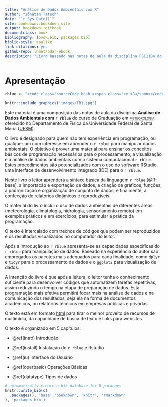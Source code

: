 ```yaml
--- 
title: "Análise de Dados Ambientais com R"
author: "Jônatan Tatsch"
date: "`r Sys.Date()`"
site: bookdown::bookdown_site
output: bookdown::gitbook
documentclass: book
bibliography: [book.bib, packages.bib]
biblio-style: apalike
link-citations: yes
github-repo: lhmet/adar-ebook
description: "Livro baseado nas notas de aula da disciplina FSC1104 do curso de graduação em Meteorologia da UFSM."
---
```




# Apresentação {-} 



```r
rblue <- "<code class='sourceCode bash'><span class='ex'>R</span></code>"
```


```r
knitr::include_graphics('images/TB1.jpg')
```



Este material é uma composição das notas de aula da disciplina
**Análise de Dados Ambientais com `r rblue`** do curso de Graduação em [<span style="font-variant:small-caps;">meteorologia</span>](http://w3.ufsm.br/meteorologia/) oferecido no Departamento de Física da Universidade Federal de Santa Maria ([UFSM](http://site.ufsm.br/)). 

O livro é designado para quem não tem experiência em programação, ou qualquer um com interesse em aprender o `r rblue` para manipular dados ambientais. O objetivo é prover uma material para ensinar os conceitos básicos de programação necessários para o processamento, a visualização e a análise de dados ambientais com o sistema computacional `r rblue`. Estes procedimentos são potencializados com o uso do software RStudio, uma interface de desenvolvimento integrado (IDE) para o `r rblue`.

Neste livro o leitor aprenderá a sintaxe básica da linguagem `r rblue` [@R-base], a importação e exportação de dados, a criação de gráficos, funções, a padronização e organização de conjunto de dados; e finalmente, a confecção de relatórios dinâmicos e reproduzíveis.

O material do livro inclui o uso de dados ambientais de diferentes áreas (meteorologia, climatologia, hidrologia, sensoriamento remoto) em exemplos práticos e em exercícios, para estimular a prática da programação. 

O texto é intercalado com trechos de códigos que podem ser reproduzidos e os resultados visualizados no computador do leitor. 

Após a introdução ao `r rblue` apresenta-se as capacidades específicas do `r rblue` para manipulação de dados. Baseado na experiência do autor são empregados os pacotes mais adequados para cada finalidade, como `dplyr` e `tidyr` para o processamento de dados e o `ggplot2` para visualização de dados.

A intenção do livro é que após a leitura, o leitor tenha o conhecimento suficiente para desenvolver códigos que automatizem tarefas repetitivas, assim reduzindo o tempo na etapa de preparação de dados. Esta programação mais efetiva permitirá focar mais na análise de dados e na comunicação dos resultados, seja ela na forma de documentos acadêmicos, ou relatórios técnicos em empresas públicas e privadas.

O texto está em formato [html](https://pt.wikipedia.org/wiki/HTML) para tirar o melhor proveito de recursos de multimídia, da capacidade de busca de texto e links para websites. 

O texto é organizado em 5 capítulos:

- \@ref(intro) Introdução

- \@ref(install) Instalação do `r rblue` e Rstudio

- \@ref(iu) Interface do Usuário

- \@ref(operbasic) Operações Básicas

- \@ref(datatype) Tipos de dados


```r
# automatically create a bib database for R packages
knitr::write_bib(c(
  .packages(), 'base','bookdown', 'knitr', 'rmarkdown'
), 'packages.bib')
```
